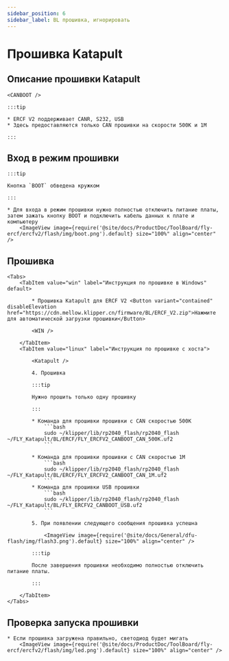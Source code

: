 ```yaml
---
sidebar_position: 6
sidebar_label: BL прошивка, игнорировать
---
```





# Прошивка Katapult

## Описание прошивки Katapult

    <CANBOOT />

    :::tip

    * ERCF V2 поддерживает CANR, S232, USB
    * Здесь предоставляются только CAN прошивки на скорости 500K и 1M

    :::

## Вход в режим прошивки

    :::tip

    Кнопка `BOOT` обведена кружком

    :::

    * Для входа в режим прошивки нужно полностью отключить питание платы, затем зажать кнопку BOOT и подключить кабель данных к плате и компьютеру
        <ImageView image={require('@site/docs/ProductDoc/ToolBoard/fly-ercf/ercfv2/flash/img/boot.png').default} size="100%" align="center" />

## Прошивка

    <Tabs>
        <TabItem value="win" label="Инструкция по прошивке в Windows" default>

            * Прошивка Katapult для ERCF V2 <Button variant="contained" disableElevation href="https://cdn.mellow.klipper.cn/firmware/BL/ERCF_V2.zip">Нажмите для автоматической загрузки прошивки</Button>

            <WIN />
            
        </TabItem>
        <TabItem value="linux" label="Инструкция по прошивке с хоста">
            
            <Katapult />

            4. Прошивка

            :::tip

            Нужно прошить только одну прошивку

            :::

            * Команда для прошивки прошивки с CAN скоростью 500K
                ```bash
                sudo ~/klipper/lib/rp2040_flash/rp2040_flash ~/FLY_Katapult/BL/ERCF/FLY_ERCFV2_CANBOOT_CAN_500K.uf2
                ```
                       
            * Команда для прошивки прошивки с CAN скоростью 1M
                ```bash
                sudo ~/klipper/lib/rp2040_flash/rp2040_flash ~/FLY_Katapult/BL/ERCF/FLY_ERCFV2_CANBOOT_CAN_1M.uf2
                ```
            * Команда для прошивки USB прошивки
                ```bash
                sudo ~/klipper/lib/rp2040_flash/rp2040_flash ~/FLY_Katapult/BL/FLY_ERCFV2_CANBOOT_USB.uf2
                ```

            5. При появлении следующего сообщения прошивка успешна

                <ImageView image={require('@site/docs/General/dfu-flash/img/flash3.png').default} size="100%" align="center" />

            :::tip

            После завершения прошивки необходимо полностью отключить питание платы.

            :::

        </TabItem>
    </Tabs>

## Проверка запуска прошивки

    * Если прошивка загружена правильно, светодиод будет мигать
        <ImageView image={require('@site/docs/ProductDoc/ToolBoard/fly-ercf/ercfv2/flash/img/led.png').default} size="100%" align="center" />